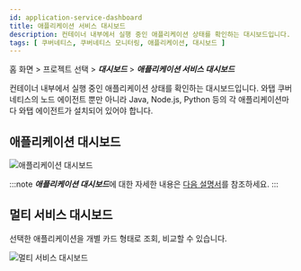 ```yaml
---
id: application-service-dashboard
title: 애플리케이션 서비스 대시보드
description: 컨테이너 내부에서 실행 중인 애플리케이션 상태를 확인하는 대시보드입니다.
tags: [ 쿠버네티스, 쿠버네티스 모니터링, 애플리케이션, 대시보드 ]
---
```


홈 화면 > 프로젝트 선택 > ***대시보드*** > ***애플리케이션 서비스 대시보드***

컨테이너 내부에서 실행 중인 애플리케이션 상태를 확인하는 대시보드입니다. 와탭 쿠버네티스의 노드 에이전트 뿐만 아니라 Java, Node.js, Python 등의 각 애플리케이션마다 와탭 에이전트가 설치되어 있어야 합니다.

## 애플리케이션 대시보드

![애플리케이션 대시보드](https://img.whatap.io/media/images/whatap_kubernetes_application_service_dashboard_app.png)

:::note
***애플리케이션 대시보드***에 대한 자세한 내용은 [다음 설명서](../dashboard/apm-dashboard)를 참조하세요.
:::

## 멀티 서비스 대시보드

선택한 애플리케이션을 개별 카드 형태로 조회, 비교할 수 있습니다.

![멀티 서비스 대시보드](https://img.whatap.io/media/images/whatap_kubernetes_application_service_dashboard_multiservice.png)